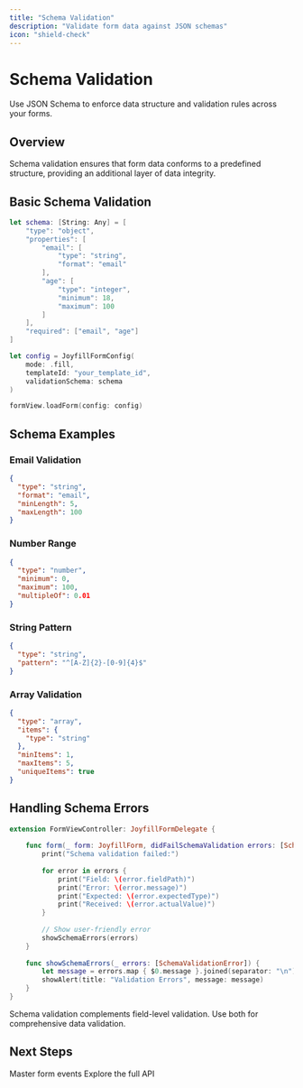 ```yaml
---
title: "Schema Validation"
description: "Validate form data against JSON schemas"
icon: "shield-check"
---
```


# Schema Validation

Use JSON Schema to enforce data structure and validation rules across your forms.

## Overview

Schema validation ensures that form data conforms to a predefined structure, providing an additional layer of data integrity.

## Basic Schema Validation

```swift
let schema: [String: Any] = [
    "type": "object",
    "properties": [
        "email": [
            "type": "string",
            "format": "email"
        ],
        "age": [
            "type": "integer",
            "minimum": 18,
            "maximum": 100
        ]
    ],
    "required": ["email", "age"]
]

let config = JoyfillFormConfig(
    mode: .fill,
    templateId: "your_template_id",
    validationSchema: schema
)

formView.loadForm(config: config)
```

## Schema Examples

### Email Validation
```json
{
  "type": "string",
  "format": "email",
  "minLength": 5,
  "maxLength": 100
}
```

### Number Range
```json
{
  "type": "number",
  "minimum": 0,
  "maximum": 100,
  "multipleOf": 0.01
}
```

### String Pattern
```json
{
  "type": "string",
  "pattern": "^[A-Z]{2}-[0-9]{4}$"
}
```

### Array Validation
```json
{
  "type": "array",
  "items": {
    "type": "string"
  },
  "minItems": 1,
  "maxItems": 5,
  "uniqueItems": true
}
```

## Handling Schema Errors

```swift
extension FormViewController: JoyfillFormDelegate {
    
    func form(_ form: JoyfillForm, didFailSchemaValidation errors: [SchemaValidationError]) {
        print("Schema validation failed:")
        
        for error in errors {
            print("Field: \(error.fieldPath)")
            print("Error: \(error.message)")
            print("Expected: \(error.expectedType)")
            print("Received: \(error.actualValue)")
        }
        
        // Show user-friendly error
        showSchemaErrors(errors)
    }
    
    func showSchemaErrors(_ errors: [SchemaValidationError]) {
        let message = errors.map { $0.message }.joined(separator: "\n")
        showAlert(title: "Validation Errors", message: message)
    }
}
```

<Note>
  Schema validation complements field-level validation. Use both for comprehensive data validation.
</Note>

## Next Steps

<CardGroup cols={2}>
  <Card title="Event Handling" icon="bolt" href="/web/guides/event-handling">
    Master form events
  </Card>
  <Card title="API Reference" icon="code" href="/web/api-reference/overview">
    Explore the full API
  </Card>
</CardGroup>

